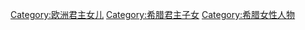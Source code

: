 [[Category:欧洲君主女儿|Category:欧洲君主女儿]]
[[Category:希腊君主子女|Category:希腊君主子女]]
[[Category:希腊女性人物|Category:希腊女性人物]]